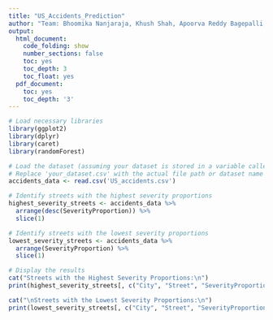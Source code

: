 ```yaml
---
title: "US_Accidents_Prediction"
author: "Team: Bhoomika Nanjaraja, Khush Shah, Apoorva Reddy Bagepalli, Devarsh Apurva Sheth"
output:
  html_document:
    code_folding: show
    number_sections: false
    toc: yes
    toc_depth: 3
    toc_float: yes
  pdf_document:
    toc: yes
    toc_depth: '3'
---
```

```r
# Load necessary libraries
library(ggplot2)
library(dplyr)
library(caret)
library(randomForest)

# Load the dataset (assuming your dataset is stored in a variable called 'accidents_data')
# Replace 'your_dataset.csv' with the actual file path or dataset name
accidents_data <- read.csv('US_accidents.csv')

# Identify streets with the highest severity proportions
highest_severity_streets <- accidents_data %>%
  arrange(desc(SeverityProportion)) %>%
  slice(1)

# Identify streets with the lowest severity proportions
lowest_severity_streets <- accidents_data %>%
  arrange(SeverityProportion) %>%
  slice(1)

# Display the results
cat("Streets with the Highest Severity Proportions:\n")
print(highest_severity_streets[, c("City", "Street", "SeverityProportion")])

cat("\nStreets with the Lowest Severity Proportions:\n")
print(lowest_severity_streets[, c("City", "Street", "SeverityProportion")])

```



